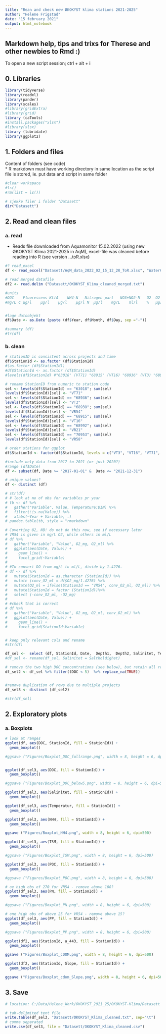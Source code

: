 ```yaml
---
title: "Rean and check new ØKOKYST klima stations 2021-2025"
author: "Helene Frigstad"
date: "15 february 2021"
output: html_notebook
---
```

## Markdown help, tips and trixs for Therese and other newbies to Rmd :)

To open a new script session;  ctrl + alt + i

## 0. Libraries
```r
library(tidyverse)
library(readxl)
library(pander)
library(scales)
#library(gridExtra)
#library(grid)
library (caTools)
#install.packages("xlsx")
#library(xlsx)
library (lubridate)
library(ggplot2)
```


## 1. Folders and files    
Content of folders (see code)  
* R markdown must have working directory in same location as the script file is stored, ie. put data and script in same folder
```r
#clear workspace
#ls()
#rm(list = ls())

# sjekke filer i folder "Datasett"
dir("Datasett")
```

## 2. Read and clean files

### a. read
* Reads file downloaded from Aquamonitor 15.02.2022 (using new ØKOKYST Klima 2021-2025 in AqM), excel-file was cleaned before reading into R (see version ...toR.xlsx)
```r
#? read_excel
df <- read_excel("Datasett/AqM_data_2022_02_15_12_20_ToR.xlsx", "WaterChemistry", col_names = T, col_types = c("text", "text", "text", "text", "text", "text","text","text","text", "numeric", "numeric", "numeric", "numeric", "numeric", "numeric", "numeric", "numeric", "numeric", "numeric", "numeric", "numeric", "numeric", "numeric", "numeric", "numeric", "numeric", "numeric", "numeric", "numeric", "numeric", "numeric", "numeric", "numeric", "numeric", "numeric"))  

# read merged datafile
df2 <- read.delim ("Datasett/OKOKYST_Klima_cleaned_merged.txt")

#units
#DOC	Fluorescens	KlfA	NH4-N	Nitrogen part	NO3+NO2-N	O2	O2	O2 (metning)	PO4-P	POC	P-PO4	Salinitet	SGR - Suspendert gløderest	Siktdyp	SiO2	STS	Temperatur	Tetthetsanomali	TOTN	TOTP	TOTP_P	TSM	Turbiditet
#mg/L C	µg/l	µg/l	µg/l	µg/l N	µg/l	mg/L	ml/l	%	µg/l	µg/l C	µg/l P		mg/l	m	mg/l	mg/l	C	kg/m3	µg/l	µg/l	µg/l P	mg/l	FNU


#lage datoobjekt
df$Date <- as.Date (paste (df$Year, df$Month, df$Day, sep ="-"))

#summary (df)
#tr(df)

```


### b. clean
```r

# stationID is consistent across projects and time 
df$StationId <- as.factor (df$StationId)
#(as.factor (df$StationId))
#df$StationId <- as.factor (df$StationId)
#levels(df$StationId) #"63018" (VT71) "68915" (VT16) "68936" (VT3) "68938" (VR54) "68992" (VR21) "70953" ()

# rename StationID from numeric to station code
sel <- levels(df$StationId) == "63018"; sum(sel)
levels(df$StationId)[sel] <- "VT71"
sel <- levels(df$StationId) == "68936"; sum(sel)
levels(df$StationId)[sel] <- "VT3"
sel <- levels(df$StationId) == "68938"; sum(sel)
levels(df$StationId)[sel] <- "VR54"
sel <- levels(df$StationId) == "68915"; sum(sel)
levels(df$StationId)[sel] <- "VT16"
sel <- levels(df$StationId) == "68992"; sum(sel)
levels(df$StationId)[sel] <- "VR21"
sel <- levels(df$StationId) == "70953"; sum(sel)
levels(df$StationId)[sel] <- "VR58"

# order stations for ggplot
df$StationId <- factor(df$StationId, levels = c("VT3", "VT16", "VT71", "VR54", "VR58", "VR21"))

#include only data from 2017 to 2021 (or just 2020?)
#range (df$Date)
df <- subset(df, Date >= "2017-01-01" &  Date <= "2021-12-31")

# unique values?
df <- distinct (df)

# str(df)
# # look at no of obs for variables pr year
# tb <- df %>% 
#   gather("Variable", Value, Temperature:DIN) %>%
#   filter(!is.na(Value)) %>%
#   xtabs(~Year + Variable, .)
# pandoc.table(tb, style = "rmarkdown"

# Coverting O2, NB! do not do this now, see if necessary later
# VR54 is given in mg/L O2, while others in ml/L
# df %>%
#   gather("Variable", "Value", O2_mg, O2_ml) %>%
#   ggplot(aes(Date, Value)) +
#     geom_line() +
#     facet_grid(~Variable)
# 
# #To convert DO from mg/L to ml/L, divide by 1.4276.
# df <- df %>%
#   mutate(StationId = as.character (StationId)) %>%
#   mutate (conv_O2_ml = df$O2_mg/1.4276) %>%
#   mutate(O2_ml = ifelse(StationId == "VR54", conv_O2_ml, O2_ml)) %>%
#   mutate(StationId = factor (StationId))%>%
#   select (-conv_O2_ml, -O2_mg)
# 
# #check that is correct
# df %>%
#   gather("Variable", "Value", O2_mg, O2_ml, conv_O2_ml) %>%
#   ggplot(aes(Date, Value)) +
#     geom_line() +
#     facet_grid(StationId~Variable)


# keep only relevant cols and rename
#str(df)

df_sel <-  select (df, StationId, Date,  Depth1,  Depth2, Salinitet, Temperatur, Siktdyp, Turbiditet, DOC, KlfA, O2_mg, O2_ml, NO3_NO2, NH4, PO4, SiO2, TOTN, TOTP, POC, PN, PP, TSM)
#df_sel <- rename(df_sel, Salinitet = Saltholdighet)

# remove the two high DOC concentrations (see below), but retain all rows that have NA
df_sel2 <- df_sel %>% filter((DOC < 5)  %>% replace_na(TRUE))


#remove duplication of rows due to multiple projects
df_sel3 <- distinct (df_sel2)

#str(df_sel)

```

## 2. Exploratory plots 

### a. Boxplots
```r
# look at ranges
ggplot(df, aes(DOC, StationId, fill = StationId)) + 
  geom_boxplot() 

#ggsave ("Figures/Boxplot_DOC_fullrange.png", width = 8, height = 6, dpi=500)


ggplot(df_sel3, aes(DOC, fill = StationId)) + 
  geom_boxplot() 

#ggsave ("Figures/Boxplot_DOC_below5.png", width = 8, height = 6, dpi=500)

ggplot(df_sel3, aes(Salinitet, fill = StationId)) + 
  geom_boxplot() 

ggplot(df_sel3, aes(Temperatur, fill = StationId)) + 
  geom_boxplot() 

ggplot(df_sel3, aes(NH4, fill = StationId)) + 
  geom_boxplot() 

ggsave ("Figures/Boxplot_NH4.png", width = 8, height = 6, dpi=500)

ggplot(df_sel3, aes(TSM, fill = StationId)) + 
  geom_boxplot() 

#ggsave ("Figures/Boxplot_TSM.png", width = 8, height = 6, dpi=500)

ggplot(df_sel3, aes(POC, fill = StationId)) + 
  geom_boxplot() 

#ggsave ("Figures/Boxplot_POC.png", width = 8, height = 6, dpi=500)

# oe high obs of 270 for VR54 - remove above 100?
ggplot(df_sel3, aes(PN, fill = StationId)) + 
  geom_boxplot() 

#ggsave ("Figures/Boxplot_PN.png", width = 8, height = 6, dpi=500)

# one high obs of above 25 for VR54 - remove above 15?
ggplot(df_sel3, aes(PP, fill = StationId)) + 
  geom_boxplot() 

#ggsave ("Figures/Boxplot_PP.png", width = 8, height = 6, dpi=500)

ggplot(df2, aes(StationId, a_443, fill = StationId)) + 
  geom_boxplot() 

ggsave ("Figures/Boxplot_cDOM.png", width = 8, height = 6, dpi=500)

ggplot(df2, aes(StationId, Slope, fill = StationId)) + 
  geom_boxplot() 

ggsave ("Figures/Boxplot_cdom_Slope.png", width = 8, height = 6, dpi=500)


```

## 3. Save
```r

# location: C:/Data/Helene_Work/OKOKYST_2021_25/OKOKYST-Klima/Datasett

# tab-delimited text file
write.table(df_sel3, "Datasett/OKOKYST_Klima_cleaned.txt", sep="\t")
# comma separated
write.csv(df_sel3, file = "Datasett/OKOKYST_Klima_cleaned.csv")


```				 			




